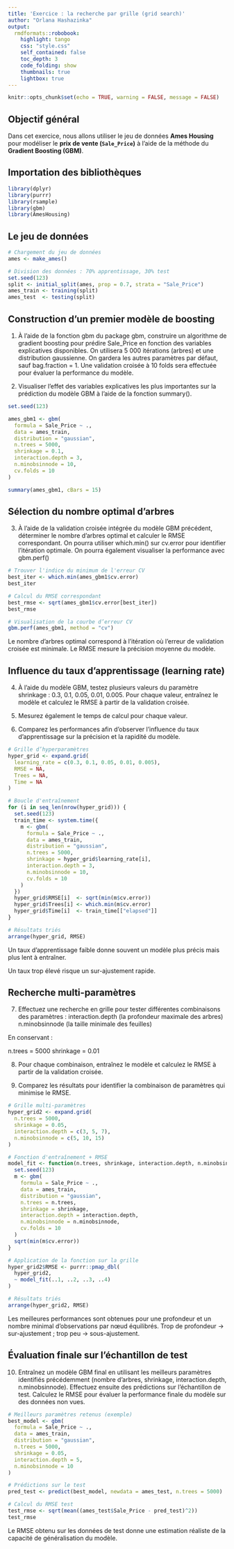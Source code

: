 ```yaml
---
title: 'Exercice : la recherche par grille (grid search)'
author: "Orlana Hashazinka"
output:
  rmdformats::robobook:
    highlight: tango
    css: "style.css"
    self_contained: false
    toc_depth: 3
    code_folding: show
    thumbnails: true
    lightbox: true
---
```

    

```r
knitr::opts_chunk$set(echo = TRUE, warning = FALSE, message = FALSE)
```

## Objectif général

Dans cet exercice, nous allons utiliser le jeu de données **Ames Housing** pour modéliser le **prix de vente (`Sale_Price`)** à l’aide de la méthode du **Gradient Boosting (GBM)**. 

## Importation des bibliothèques 

```r
library(dplyr)
library(purrr)
library(rsample)
library(gbm)
library(AmesHousing)
```

## Le jeu de données 

```r
# Chargement du jeu de données
ames <- make_ames()

# Division des données : 70% apprentissage, 30% test
set.seed(123)
split <- initial_split(ames, prop = 0.7, strata = "Sale_Price")
ames_train <- training(split)
ames_test  <- testing(split)
```

## Construction d’un premier modèle de boosting 


1. À l’aide de la fonction gbm du package gbm, construire un algorithme de gradient boosting pour prédire Sale_Price en fonction des variables explicatives disponibles.
On utilisera 5 000 itérations (arbres) et une distribution gaussienne.
On gardera les autres paramètres par défaut, sauf bag.fraction = 1.
Une validation croisée à 10 folds sera effectuée pour évaluer la performance du modèle.

2. Visualiser l’effet des variables explicatives les plus importantes sur la prédiction du modèle GBM à l’aide de la fonction summary().

```r
set.seed(123)

ames_gbm1 <- gbm(
  formula = Sale_Price ~ .,
  data = ames_train,
  distribution = "gaussian",
  n.trees = 5000,
  shrinkage = 0.1,
  interaction.depth = 3,
  n.minobsinnode = 10,
  cv.folds = 10
)

summary(ames_gbm1, cBars = 15)

```

## Sélection du nombre optimal d’arbres 

3. À l’aide de la validation croisée intégrée du modèle GBM précédent, déterminer le nombre d’arbres optimal et calculer le RMSE correspondant.
On pourra utiliser which.min() sur cv.error pour identifier l’itération optimale.
On pourra également visualiser la performance avec gbm.perf()

```r
# Trouver l'indice du minimum de l'erreur CV
best_iter <- which.min(ames_gbm1$cv.error)
best_iter

# Calcul du RMSE correspondant
best_rmse <- sqrt(ames_gbm1$cv.error[best_iter])
best_rmse

# Visualisation de la courbe d’erreur CV
gbm.perf(ames_gbm1, method = "cv")

```

Le nombre d’arbres optimal correspond à l’itération où l’erreur de validation croisée est minimale.
Le RMSE mesure la précision moyenne du modèle.

## Influence du taux d’apprentissage (learning rate)

4. À l’aide du modèle GBM, testez plusieurs valeurs du paramètre shrinkage : 0.3, 0.1, 0.05, 0.01, 0.005.
Pour chaque valeur, entraînez le modèle et calculez le RMSE à partir de la validation croisée.

5. Mesurez également le temps de calcul pour chaque valeur.

6. Comparez les performances afin d’observer l’influence du taux d’apprentissage sur la précision et la rapidité du modèle.

```r
# Grille d’hyperparamètres
hyper_grid <- expand.grid(
  learning_rate = c(0.3, 0.1, 0.05, 0.01, 0.005),
  RMSE = NA,
  Trees = NA,
  Time = NA
)

# Boucle d'entraînement
for (i in seq_len(nrow(hyper_grid))) {
  set.seed(123)
  train_time <- system.time({
    m <- gbm(
      formula = Sale_Price ~ .,
      data = ames_train,
      distribution = "gaussian",
      n.trees = 5000,
      shrinkage = hyper_grid$learning_rate[i],
      interaction.depth = 3,
      n.minobsinnode = 10,
      cv.folds = 10
    )
  })
  hyper_grid$RMSE[i]  <- sqrt(min(m$cv.error))
  hyper_grid$Trees[i] <- which.min(m$cv.error)
  hyper_grid$Time[i]  <- train_time[["elapsed"]]
}

# Résultats triés
arrange(hyper_grid, RMSE)

```

Un taux d’apprentissage faible donne souvent un modèle plus précis mais plus lent à entraîner.

Un taux trop élevé risque un sur-ajustement rapide.

## Recherche multi-paramètres

7. Effectuez une recherche en grille pour tester différentes combinaisons des paramètres :
interaction.depth (la profondeur maximale des arbres)
n.minobsinnode (la taille minimale des feuilles)

En conservant :

n.trees = 5000
shrinkage = 0.01

8. Pour chaque combinaison, entraînez le modèle et calculez le RMSE à partir de la validation croisée.

9. Comparez les résultats pour identifier la combinaison de paramètres qui minimise le RMSE.

```r
# Grille multi-paramètres
hyper_grid2 <- expand.grid(
  n.trees = 5000,
  shrinkage = 0.05,
  interaction.depth = c(3, 5, 7),
  n.minobsinnode = c(5, 10, 15)
)

# Fonction d'entraînement + RMSE
model_fit <- function(n.trees, shrinkage, interaction.depth, n.minobsinnode) {
  set.seed(123)
  m <- gbm(
    formula = Sale_Price ~ .,
    data = ames_train,
    distribution = "gaussian",
    n.trees = n.trees,
    shrinkage = shrinkage,
    interaction.depth = interaction.depth,
    n.minobsinnode = n.minobsinnode,
    cv.folds = 10
  )
  sqrt(min(m$cv.error))
}

# Application de la fonction sur la grille
hyper_grid2$RMSE <- purrr::pmap_dbl(
  hyper_grid2,
  ~ model_fit(..1, ..2, ..3, ..4)
)

# Résultats triés
arrange(hyper_grid2, RMSE)

```

Les meilleures performances sont obtenues pour une profondeur et un nombre minimal d’observations par nœud équilibrés.
Trop de profondeur → sur-ajustement ; trop peu → sous-ajustement.

## Évaluation finale sur l’échantillon de test

10. Entraînez un modèle GBM final en utilisant les meilleurs paramètres identifiés précédemment (nombre d’arbres, shrinkage, interaction.depth, n.minobsinnode).
Effectuez ensuite des prédictions sur l’échantillon de test.
Calculez le RMSE pour évaluer la performance finale du modèle sur des données non vues.

```r
# Meilleurs paramètres retenus (exemple)
best_model <- gbm(
  formula = Sale_Price ~ .,
  data = ames_train,
  distribution = "gaussian",
  n.trees = 5000,
  shrinkage = 0.05,
  interaction.depth = 5,
  n.minobsinnode = 10
)

# Prédictions sur le test
pred_test <- predict(best_model, newdata = ames_test, n.trees = 5000)

# Calcul du RMSE test
test_rmse <- sqrt(mean((ames_test$Sale_Price - pred_test)^2))
test_rmse

```

Le RMSE obtenu sur les données de test donne une estimation réaliste de la capacité de généralisation du modèle.















